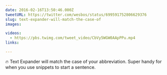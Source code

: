 ```yaml
---
date: 2016-02-16T13:50:46.000Z
tweetURL: https://twitter.com/wesbos/status/699591752806629376
slug: text-expander-will-match-the-case-of
images:

videos:
  - https://pbs.twimg.com/tweet_video/CbVy5WGW0AApPPu.mp4
links:

---
```

🔥 Text Expander will match the case of your abbreviation. Super handy for when you use snippets to start a sentence.
